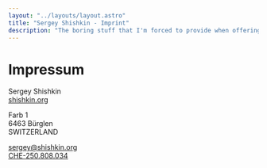 ```yaml
---
layout: "../layouts/layout.astro"
title: "Sergey Shishkin - Imprint"
description: "The boring stuff that I'm forced to provide when offering services on the internet"
---
```


# Impressum

Sergey Shishkin<br/>
[shishkin.org](https://shishkin.org)

Farb 1<br/>
6463 Bürglen<br/>
SWITZERLAND

[sergey@shishkin.org](mailto:sergey@shishkin.org)<br/>
[CHE-250.808.034](https://www.zefix.admin.ch/de/search/entity/list/firm/1508315)

<style jsx>{`
  main {
    max-width: 72ch;
    margin: 0 auto;
  }
`}</style>
